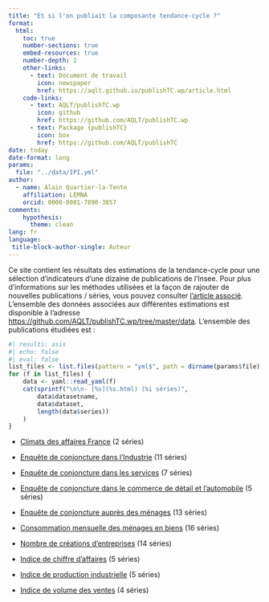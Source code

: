 ```yaml
---
title: "Et si l'on publiait la composante tendance-cycle ?"
format: 
  html:
    toc: true
    number-sections: true
    embed-resources: true
    number-depth: 2
    other-links:
      - text: Document de travail
        icon: newspaper
        href: https://aqlt.github.io/publishTC.wp/article.html
    code-links:
      - text: AQLT/publishTC.wp
        icon: github
        href: https://github.com/AQLT/publishTC.wp
      - text: Package {publishTC}
        icon: box
        href: https://github.com/AQLT/publishTC
date: today
date-format: long
params:
  file: "../data/IPI.yml"
author:
  - name: Alain Quartier-la-Tente 
    affiliation: LEMNA
    orcid: 0000-0001-7890-3857
comments: 
    hypothesis:
      theme: clean
lang: fr
language:
 title-block-author-single: Auteur
---
```


Ce site contient les résultats des estimations de la tendance-cycle pour une sélection d'indicateurs d'une dizaine de publications de l'Insee.
Pour plus d'informations sur les méthodes utilisées et la façon de rajouter de nouvelles publications / séries, vous pouvez consulter [l'article associé](https://aqlt.github.io/publishTC.wp/article.html).
L'ensemble des données associées aux différentes estimations est disponible à l'adresse <https://github.com/AQLT/publishTC.wp/tree/master/data>.
L'ensemble des publications étudiées est :

```r
#| results: asis
#| echo: false
#| eval: false
list_files <- list.files(pattern = "yml$", path = dirname(params$file), full.names = TRUE)
for (f in list_files) {
    data <- yaml::read_yaml(f)
    cat(sprintf("\n\n- [%s](%s.html) (%i séries)",
        data$datasetname,
        data$dataset,
        length(data$series))
    )
}
```



- [Climats des affaires France](CONJ_FRANCE.html) (2 séries)

- [Enquête de conjoncture dans l'Industrie](CONJ_INDUSTRIE.html) (11 séries)

- [Enquête de conjoncture dans les services](CONJ_SERV.html) (7 séries)

- [Enquête de conjoncture dans le commerce de détail et l'automobile](CONJ_COMD.html) (5 séries)

- [Enquête de conjoncture auprès des ménages](ICAM.html) (13 séries)

- [Consommation mensuelle des ménages en biens](CONSO.html) (16 séries)

- [Nombre de créations d'entreprises](CREATION_ENT.html) (14 séries)

- [Indice de chiffre d'affaires](ICA_ind.html) (5 séries)

- [Indice de production industrielle](IPI.html) (5 séries)

- [Indice de volume des ventes](IVV.html) (4 séries)
